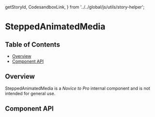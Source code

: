   getStoryId,
  CodesandboxLink,
} from '../../global/js/utils/story-helper';

# SteppedAnimatedMedia

## Table of Contents

- [Overview](#overview)
- [Component API](#component-api)

## Overview

SteppedAnimatedMedia is a <em>Novice to Pro</em> internal component and is not
intended for general use.

## Component API

<ArgsTable />
